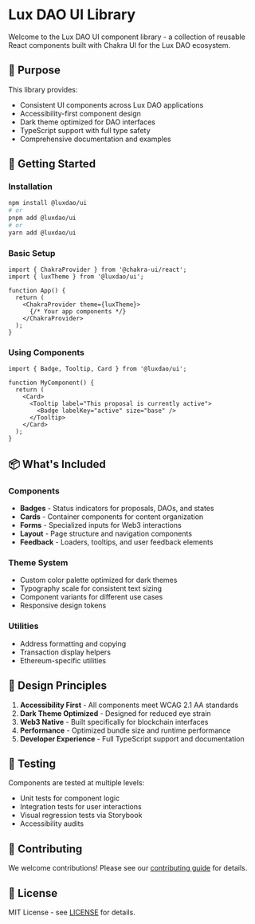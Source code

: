 
<Meta title="Documentation/Introduction" />

# Lux DAO UI Library

Welcome to the Lux DAO UI component library - a collection of reusable React components built with Chakra UI for the Lux DAO ecosystem.

## 🎯 Purpose

This library provides:
- Consistent UI components across Lux DAO applications
- Accessibility-first component design
- Dark theme optimized for DAO interfaces
- TypeScript support with full type safety
- Comprehensive documentation and examples

## 🚀 Getting Started

### Installation

```bash
npm install @luxdao/ui
# or
pnpm add @luxdao/ui
# or
yarn add @luxdao/ui
```

### Basic Setup

```tsx
import { ChakraProvider } from '@chakra-ui/react';
import { luxTheme } from '@luxdao/ui';

function App() {
  return (
    <ChakraProvider theme={luxTheme}>
      {/* Your app components */}
    </ChakraProvider>
  );
}
```

### Using Components

```tsx
import { Badge, Tooltip, Card } from '@luxdao/ui';

function MyComponent() {
  return (
    <Card>
      <Tooltip label="This proposal is currently active">
        <Badge labelKey="active" size="base" />
      </Tooltip>
    </Card>
  );
}
```

## 📦 What's Included

### Components
- **Badges** - Status indicators for proposals, DAOs, and states
- **Cards** - Container components for content organization
- **Forms** - Specialized inputs for Web3 interactions
- **Layout** - Page structure and navigation components
- **Feedback** - Loaders, tooltips, and user feedback elements

### Theme System
- Custom color palette optimized for dark themes
- Typography scale for consistent text sizing
- Component variants for different use cases
- Responsive design tokens

### Utilities
- Address formatting and copying
- Transaction display helpers
- Ethereum-specific utilities

## 🎨 Design Principles

1. **Accessibility First** - All components meet WCAG 2.1 AA standards
2. **Dark Theme Optimized** - Designed for reduced eye strain
3. **Web3 Native** - Built specifically for blockchain interfaces
4. **Performance** - Optimized bundle size and runtime performance
5. **Developer Experience** - Full TypeScript support and documentation

## 🧪 Testing

Components are tested at multiple levels:
- Unit tests for component logic
- Integration tests for user interactions
- Visual regression tests via Storybook
- Accessibility audits

## 🤝 Contributing

We welcome contributions! Please see our [contributing guide](https://github.com/luxdao/dao/blob/main/CONTRIBUTING.md) for details.

## 📄 License

MIT License - see [LICENSE](https://github.com/luxdao/dao/blob/main/packages/ui/LICENSE) for details.